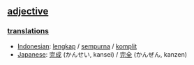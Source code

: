== [[adjective]] ==

=== [[translation]]s ===
*[[Indonesian]]: [[lengkap]] / [[sempurna]] / [[komplit]]
*[[Japanese]]: [[完成]] (かんせい, kansei) / [[完全]] (かんぜん, kanzen)